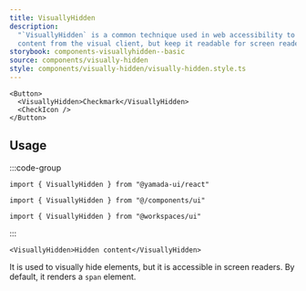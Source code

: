 ```yaml
---
title: VisuallyHidden
description:
  "`VisuallyHidden` is a common technique used in web accessibility to hide
  content from the visual client, but keep it readable for screen readers."
storybook: components-visuallyhidden--basic
source: components/visually-hidden
style: components/visually-hidden/visually-hidden.style.ts
---
```


```tsx preview
<Button>
  <VisuallyHidden>Checkmark</VisuallyHidden>
  <CheckIcon />
</Button>
```

## Usage

:::code-group

```tsx [package]
import { VisuallyHidden } from "@yamada-ui/react"
```

```tsx [alias]
import { VisuallyHidden } from "@/components/ui"
```

```tsx [monorepo]
import { VisuallyHidden } from "@workspaces/ui"
```

:::

```tsx
<VisuallyHidden>Hidden content</VisuallyHidden>
```

It is used to visually hide elements, but it is accessible in screen readers. By default, it renders a `span` element.

